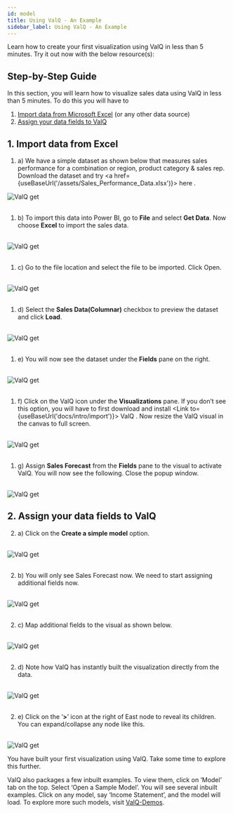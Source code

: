 ```yaml
---
id: model
title: Using ValQ - An Example
sidebar_label: Using ValQ - An Example
---
```


Learn how to create your first visualization using ValQ in less than 5 minutes. Try it out now with the below resource(s):
<Vimeo
    video="https://player.vimeo.com/video/330327639"
    responsive={true}
    width={640}
    height={480}
/>

## Step-by-Step Guide

In this section, you will learn how to visualize sales data using ValQ in less than 5 minutes. To do this you will have to

1. [Import data from Microsoft Excel](#step-by-step-guide) (or any other data source)
2. [Assign your data fields to ValQ](#2-assign-your-data-fields-to-valq-br-)

## 1. Import data from Excel <br /> 
1. a) We have a simple dataset as shown below that measures sales performance for a combination or region, product category & 
sales rep. 
Download the dataset and try <a href={useBaseUrl('/assets/Sales_Performance_Data.xlsx')}> here </a>.

<div style={{textAlign: 'center'}}>
<img alt="ValQ get" src={useBaseUrl('/doc-images/build/1.png')}
    width={490}
    height={395}
/>  
</div> <br />

1. b) To import this data into Power BI, go to **File** and select **Get Data**. Now choose **Excel** to import the sales data.
<br />

<div style={{textAlign: 'center'}}>
<img alt="ValQ get" src={useBaseUrl('/doc-images/build/2.png')}
    width={535}
    height={330}
/>
</div> <br />

1. c) Go to the file location and select the file to be imported. Click Open.
<br />

<div style={{textAlign: 'center'}}>
<img alt="ValQ get" src={useBaseUrl('/doc-images/build/3.png')} />
</div> <br />

1. d) Select the **Sales Data(Columnar)** checkbox to preview the dataset and click **Load**.
<br />

<div style={{textAlign: 'center'}}>
<img alt="ValQ get" src={useBaseUrl('/doc-images/build/4.png')} />
</div> <br />

1. e) You will now see the dataset under the **Fields** pane on the right.
<br />

<div style={{textAlign: 'center'}}>
<img alt="ValQ get" src={useBaseUrl('/doc-images/build/5.png')}
    width={430}
    height={385}/>
</div> <br />

1. f) Click on the ValQ icon under the **Visualizations** pane. If you don’t see this option, you will have to first download and install <Link to={useBaseUrl('docs/intro/import')}> ValQ </Link>.
Now resize the ValQ visual in the canvas to full screen.
<br />

<div style={{textAlign: 'center'}}>
<img alt="ValQ get" src={useBaseUrl('/doc-images/build/6.png')}/>
</div> <br />

1. g) Assign **Sales Forecast** from the **Fields** pane to the visual to activate ValQ. You will now see the following. Close the popup window.
<br />

<div style={{textAlign: 'center'}}>
<img alt="ValQ get" src={useBaseUrl('/doc-images/build/8.png')} />
</div>

## 2. Assign your data fields to ValQ <br /> 

2. a) Click on the **Create a simple model** option. 
<br />

<div style={{textAlign: 'center'}}>
<img alt="ValQ get" src={useBaseUrl('/doc-images/build/9.png')} />
</div> <br />

2. b) You will only see Sales Forecast now. We need to start assigning additional fields now.
<br />

<div style={{textAlign: 'center'}}>
<img alt="ValQ get" src={useBaseUrl('/doc-images/build/10.png')}/>
</div> <br />

2. c) Map additional fields to the visual as shown below.
<br />

<div style={{textAlign: 'center'}}>
<img alt="ValQ get" src={useBaseUrl('/doc-images/build/7.png')} 
    width={290}
    height={465}/>
</div> <br />

2. d) Note how ValQ has instantly built the visualization directly from the data.
<br />

<div style={{textAlign: 'center'}}>
<img alt="ValQ get" src={useBaseUrl('/doc-images/build/11.png')} />
</div> <br />

2. e) Click on the ‘**>**’ icon at the right of East node to reveal its children. You can expand/collapse any node like this.
<br />

<div style={{textAlign: 'center'}}>
<img alt="ValQ get" src={useBaseUrl('/doc-images/build/13.png')} />
</div>

You have built your first visualization using ValQ. Take some time to explore this further.

ValQ also packages a few inbuilt examples. To view them, click on ‘Model’ tab on the top.
Select ‘Open a Sample Model’. You will see several inbuilt examples.
Click on any model, say ‘Income Statement’, and the model will load. To explore more such models, visit <a href="https://valq.com/demos" target="_blank">ValQ-Demos</a>.
 
